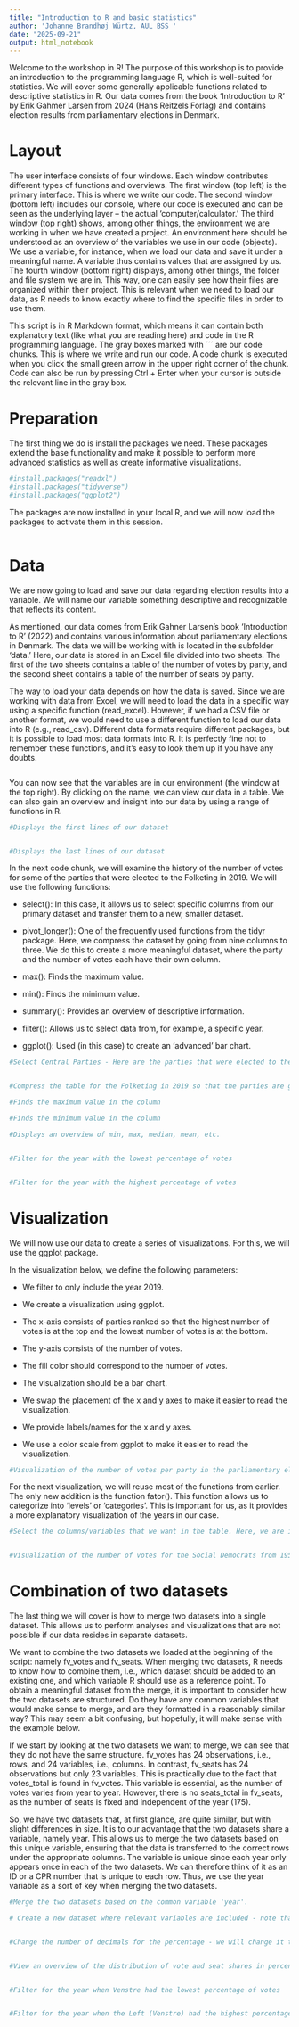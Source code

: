 ---
title: "Introduction to R and basic statistics"
author: 'Johanne Brandhøj Würtz, AUL BSS '
date: "2025-09-21"
output: html_notebook
---

Welcome to the workshop in R! The purpose of this workshop is to provide an introduction to the programming language R, which is well-suited for statistics. We will cover some generally applicable functions related to descriptive statistics in R. Our data comes from the book 'Introduction to R' by Erik Gahmer Larsen from 2024 (Hans Reitzels Forlag) and contains election results from parliamentary elections in Denmark.

# Layout

The user interface consists of four windows. Each window contributes different types of functions and overviews. The first window (top left) is the primary interface. This is where we write our code. The second window (bottom left) includes our console, where our code is executed and can be seen as the underlying layer – the actual 'computer/calculator.' The third window (top right) shows, among other things, the environment we are working in when we have created a project. An environment here should be understood as an overview of the variables we use in our code (objects). We use a variable, for instance, when we load our data and save it under a meaningful name. A variable thus contains values that are assigned by us. The fourth window (bottom right) displays, among other things, the folder and file system we are in. This way, one can easily see how their files are organized within their project. This is relevant when we need to load our data, as R needs to know exactly where to find the specific files in order to use them.

This script is in R Markdown format, which means it can contain both explanatory text (like what you are reading here) and code in the R programming language. The gray boxes marked with ´´´ are our code chunks. This is where we write and run our code. A code chunk is executed when you click the small green arrow in the upper right corner of the chunk. Code can also be run by pressing Ctrl + Enter when your cursor is outside the relevant line in the gray box.

# Preparation

The first thing we do is install the packages we need. These packages extend the base functionality and make it possible to perform more advanced statistics as well as create informative visualizations.

```{r Install packages}
#install.packages("readxl")
#install.packages("tidyverse")
#install.packages("ggplot2")
```

The packages are now installed in your local R, and we will now load the packages to activate them in this session.

```{r Load packages}

```

# Data

We are now going to load and save our data regarding election results into a variable. We will name our variable something descriptive and recognizable that reflects its content.

As mentioned, our data comes from Erik Gahner Larsen's book 'Introduction to R' (2022) and contains various information about parliamentary elections in Denmark. The data we will be working with is located in the subfolder 'data.' Here, our data is stored in an Excel file divided into two sheets. The first of the two sheets contains a table of the number of votes by party, and the second sheet contains a table of the number of seats by party.

The way to load your data depends on how the data is saved. Since we are working with data from Excel, we will need to load the data in a specific way using a specific function (read_excel). However, if we had a CSV file or another format, we would need to use a different function to load our data into R (e.g., read_csv). Different data formats require different packages, but it is possible to load most data formats into R. It is perfectly fine not to remember these functions, and it's easy to look them up if you have any doubts.

```{r Load data}

```

You can now see that the variables are in our environment (the window at the top right). By clicking on the name, we can view our data in a table. We can also gain an overview and insight into our data by using a range of functions in R.

```{r Data overview}
#Displays the first lines of our dataset


#Displays the last lines of our dataset


```

In the next code chunk, we will examine the history of the number of votes for some of the parties that were elected to the Folketing in 2019. We will use the following functions:

-   select(): In this case, it allows us to select specific columns from our primary dataset and transfer them to a new, smaller dataset.

-   pivot_longer(): One of the frequently used functions from the tidyr package. Here, we compress the dataset by going from nine columns to three. We do this to create a more meaningful dataset, where the party and the number of votes each have their own column.

-   max(): Finds the maximum value.

-   min(): Finds the minimum value.

-   summary(): Provides an overview of descriptive information.

-   filter(): Allows us to select data from, for example, a specific year.

-   ggplot(): Used (in this case) to create an 'advanced' bar chart.

```{r Folketinget 2019}
#Select Central Parties - Here are the parties that were elected to the Folketing in 2019


#Compress the table for the Folketing in 2019 so that the parties are gathered in one column and the number of votes is gathered in another column.

#Finds the maximum value in the column

#Finds the minimum value in the column

#Displays an overview of min, max, median, mean, etc.


#Filter for the year with the lowest percentage of votes


#Filter for the year with the highest percentage of votes


```

# Visualization

We will now use our data to create a series of visualizations. For this, we will use the ggplot package.

In the visualization below, we define the following parameters:

-   We filter to only include the year 2019.

-   We create a visualization using ggplot.

-   The x-axis consists of parties ranked so that the highest number of votes is at the top and the lowest number of votes is at the bottom.

-   The y-axis consists of the number of votes.

-   The fill color should correspond to the number of votes.

-   The visualization should be a bar chart.

-   We swap the placement of the x and y axes to make it easier to read the visualization.

-   We provide labels/names for the x and y axes.

-   We use a color scale from ggplot to make it easier to read the visualization.

```{r Folketinget 2019 - visualization}
#Visualization of the number of votes per party in the parliamentary election of 2019 for the parties that were elected.


```

For the next visualization, we will reuse most of the functions from earlier. The only new addition is the function fator(). This function allows us to categorize into 'levels' or 'categories'. This is important for us, as it provides a more explanatory visualization of the years in our case.

```{r Social Democrats (Socialdemokratiet) votes - visualizing}
#Select the columns/variables that we want in the table. Here, we are interested in the Social Democrats and the year.


#Visualization of the number of votes for the Social Democrats from 1953 to 2019.


```

# Combination of two datasets

The last thing we will cover is how to merge two datasets into a single dataset. This allows us to perform analyses and visualizations that are not possible if our data resides in separate datasets.

We want to combine the two datasets we loaded at the beginning of the script: namely fv_votes and fv_seats. When merging two datasets, R needs to know how to combine them, i.e., which dataset should be added to an existing one, and which variable R should use as a reference point. To obtain a meaningful dataset from the merge, it is important to consider how the two datasets are structured. Do they have any common variables that would make sense to merge, and are they formatted in a reasonably similar way? This may seem a bit confusing, but hopefully, it will make sense with the example below.

If we start by looking at the two datasets we want to merge, we can see that they do not have the same structure. fv_votes has 24 observations, i.e., rows, and 24 variables, i.e., columns. In contrast, fv_seats has 24 observations but only 23 variables. This is practically due to the fact that votes_total is found in fv_votes. This variable is essential, as the number of votes varies from year to year. However, there is no seats_total in fv_seats, as the number of seats is fixed and independent of the year (175).

So, we have two datasets that, at first glance, are quite similar, but with slight differences in size. It is to our advantage that the two datasets share a variable, namely year. This allows us to merge the two datasets based on this unique variable, ensuring that the data is transferred to the correct rows under the appropriate columns. The variable is unique since each year only appears once in each of the two datasets. We can therefore think of it as an ID or a CPR number that is unique to each row. Thus, we use the year variable as a sort of key when merging the two datasets.

```{r Venstre vote and seat share in percentage}

#Merge the two datasets based on the common variable 'year'.

# Create a new dataset where relevant variables are included - note that we are interested in the column votes_total, as the share is calculated based on the total number.


#Change the number of decimals for the percentage - we will change it to 1 decimal


#View an overview of the distribution of vote and seat shares in percentage for Venstre


#Filter for the year when Venstre had the lowest percentage of votes


#Filter for the year when the Left (Venstre) had the highest percentage of votes.


```

